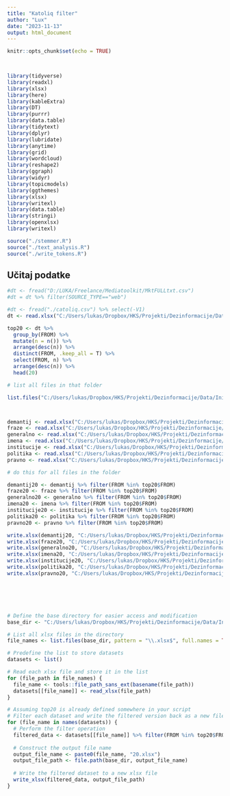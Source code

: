 ```yaml
---
title: "Katoliq filter"
author: "Lux"
date: "2023-11-13"
output: html_document
---
```


```r
knitr::opts_chunk$set(echo = TRUE)

 
```


```r
library(tidyverse)
library(readxl)
library(xlsx)
library(here)
library(kableExtra)
library(DT)
library(purrr)
library(data.table)
library(tidytext)
library(dplyr)
library(lubridate)
library(anytime)
library(grid)
library(wordcloud)
library(reshape2)
library(ggraph)
library(widyr)
library(topicmodels)
library(ggthemes)
library(xlsx)
library(writexl)
library(data.table)
library(stringi)
library(openxlsx)
library(writexl)

```


```r
source("./stemmer.R")
source("./text_analysis.R")
source("./write_tokens.R")
```


## Učitaj podatke
```r
#dt <- fread("D:/LUKA/Freelance/Mediatoolkit/MktFULLtxt.csv")
#dt = dt %>% filter(SOURCE_TYPE=="web")

#dt <- fread("./catoliq.csv") %>% select(-V1)
dt <- read.xlsx("C:/Users/lukas/Dropbox/HKS/Projekti/Dezinformacije/Data/Inicjalno citanje/generalno.xlsx") 

```



```r
 
top20 <- dt %>%
  group_by(FROM) %>%
  mutate(n = n()) %>%
  arrange(desc(n)) %>%
  distinct(FROM, .keep_all = T) %>%
  select(FROM, n) %>% 
  arrange(desc(n)) %>%
  head(20)


```

```r


# list all files in that folder

list.files("C:/Users/lukas/Dropbox/HKS/Projekti/Dezinformacije/Data/Inicjalno citanje/")



demantij <- read.xlsx("C:/Users/lukas/Dropbox/HKS/Projekti/Dezinformacije/Data/Inicjalno citanje/demantij.xlsx") 
fraze <- read.xlsx("C:/Users/lukas/Dropbox/HKS/Projekti/Dezinformacije/Data/Inicjalno citanje/fraze.xlsx")
generalno <- read.xlsx("C:/Users/lukas/Dropbox/HKS/Projekti/Dezinformacije/Data/Inicjalno citanje/generalno.xlsx")
imena <- read.xlsx("C:/Users/lukas/Dropbox/HKS/Projekti/Dezinformacije/Data/Inicjalno citanje/imena.xlsx")
institucije <- read.xlsx("C:/Users/lukas/Dropbox/HKS/Projekti/Dezinformacije/Data/Inicjalno citanje/institucije.xlsx")
politika <- read.xlsx("C:/Users/lukas/Dropbox/HKS/Projekti/Dezinformacije/Data/Inicjalno citanje/politika.xlsx")
pravno <- read.xlsx("C:/Users/lukas/Dropbox/HKS/Projekti/Dezinformacije/Data/Inicjalno citanje/pravno.xlsx")

# do this for all files in the folder

demantij20 <- demantij %>% filter(FROM %in% top20$FROM) 
fraze20 <- fraze %>% filter(FROM %in% top20$FROM)
generalno20 <- generalno %>% filter(FROM %in% top20$FROM)
imena20 <- imena %>% filter(FROM %in% top20$FROM)
institucije20 <- institucije %>% filter(FROM %in% top20$FROM)
politika20 <- politika %>% filter(FROM %in% top20$FROM)
pravno20 <- pravno %>% filter(FROM %in% top20$FROM)

write.xlsx(demantij20, "C:/Users/lukas/Dropbox/HKS/Projekti/Dezinformacije/Data/Inicjalno citanje/demantij20.xlsx")
write.xlsx(fraze20, "C:/Users/lukas/Dropbox/HKS/Projekti/Dezinformacije/Data/Inicjalno citanje/fraze20.xlsx")
write.xlsx(generalno20, "C:/Users/lukas/Dropbox/HKS/Projekti/Dezinformacije/Data/Inicjalno citanje/generalno20.xlsx")
write.xlsx(imena20, "C:/Users/lukas/Dropbox/HKS/Projekti/Dezinformacije/Data/Inicjalno citanje/imena20.xlsx")
write.xlsx(institucije20, "C:/Users/lukas/Dropbox/HKS/Projekti/Dezinformacije/Data/Inicjalno citanje/institucije20.xlsx")
write.xlsx(politika20, "C:/Users/lukas/Dropbox/HKS/Projekti/Dezinformacije/Data/Inicjalno citanje/politika20.xlsx")
write.xlsx(pravno20, "C:/Users/lukas/Dropbox/HKS/Projekti/Dezinformacije/Data/Inicjalno citanje/pravno20.xlsx")







```


```r


# Define the base directory for easier access and modification
base_dir <- "C:/Users/lukas/Dropbox/HKS/Projekti/Dezinformacije/Data/Inicjalno citanje/"

# List all xlsx files in the directory
file_names <- list.files(base_dir, pattern = "\\.xlsx$", full.names = TRUE)

# Predefine the list to store datasets
datasets <- list()

# Read each xlsx file and store it in the list
for (file_path in file_names) {
  file_name <- tools::file_path_sans_ext(basename(file_path))
  datasets[[file_name]] <- read_xlsx(file_path)
}

# Assuming top20 is already defined somewhere in your script
# Filter each dataset and write the filtered version back as a new file
for (file_name in names(datasets)) {
  # Perform the filter operation
  filtered_data <- datasets[[file_name]] %>% filter(FROM %in% top20$FROM)
  
  # Construct the output file name
  output_file_name <- paste0(file_name, "20.xlsx")
  output_file_path <- file.path(base_dir, output_file_name)
  
  # Write the filtered dataset to a new xlsx file
  write_xlsx(filtered_data, output_file_path)
}


```





